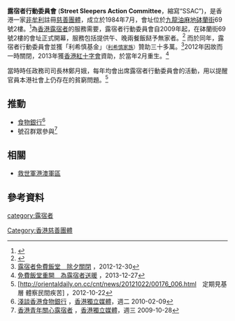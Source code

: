 {{Notability Unreferenced |time=2014-10-06T16:14:01+00:00}}
{{refimprove|time=2014-10-06}}
'''露宿者行動委員會''' ('''Street Sleepers Action Committee'''，縮寫“SSAC”)，是香港一家[[非營利組織|非牟利]]註冊[[慈善组织|慈善團體]]，成立於1984年7月，會址位於[[九龍|九龍]][[油麻地|油麻地]][[砵蘭街|砵蘭街]]69號2樓。<ref>{{cite web |url=http://ssac.org.hk/?page_id=251 |title=存档副本 |accessdate=2014-10-27 |deadurl=yes |archiveurl=https://web.archive.org/web/20141007023549/http://ssac.org.hk/?page_id=251 |archivedate=2014-10-07 }}</ref>為[[香港|香港]][[露宿者|露宿者]]的服務需要，露宿者行動委員會自2009年起，在砵蘭街69號2樓的會址正式開幕，服務包括提供午、晚兩餐飯餸予無家者。<ref>{{Cite web |url=https://www.thestandnews.com/society/%E5%8F%AF%E5%90%A6%E7%95%99%E4%BD%8F%E6%88%91%E7%9A%84%E5%AE%B6-%E9%9C%B2%E5%AE%BF%E8%80%85%E8%A1%8C%E5%8B%95%E5%A7%94%E5%93%A1%E6%9C%83%E8%B2%A1%E5%9B%B0%E7%9B%BC%E5%90%84%E7%95%8C%E5%B9%AB%E5%BF%99%E8%A7%A3%E7%87%83%E7%9C%89%E4%B9%8B%E6%80%A5/ |title=可否留住我的家？— 露宿者行動委員會財困，盼各界幫忙解燃眉之急 |access-date=2017-02-13 |archive-date=2020-09-20 |archive-url=https://web.archive.org/web/20200920114621/https://www.thestandnews.com/society/%E5%8F%AF%E5%90%A6%E7%95%99%E4%BD%8F%E6%88%91%E7%9A%84%E5%AE%B6-%E9%9C%B2%E5%AE%BF%E8%80%85%E8%A1%8C%E5%8B%95%E5%A7%94%E5%93%A1%E6%9C%83%E8%B2%A1%E5%9B%B0%E7%9B%BC%E5%90%84%E7%95%8C%E5%B9%AB%E5%BF%99%E8%A7%A3%E7%87%83%E7%9C%89%E4%B9%8B%E6%80%A5/ |dead-url=no }}</ref> 而於同年，露宿者行動委員會並獲「利希慎基金」<small>（[[利希慎家族|利希慎家族]]）</small>贊助三十多萬。<ref>[http://hk.apple.nextmedia.com/news/art/20121230/18118020 露宿者免費飯堂　除夕關閉] {{Wayback|url=http://hk.apple.nextmedia.com/news/art/20121230/18118020 |date=20160304141243 }}，2012-12-30</ref>2012年因故而一時關閉，2013年獲[[香港紅十字會|香港紅十字會]]資助，於當年2月重生。<ref>[http://hk.apple.nextmedia.com/news/art/20131227/18568207 免費飯堂重開　為露宿者送暖] {{Wayback|url=http://hk.apple.nextmedia.com/news/art/20131227/18568207 |date=20170213164732 }}，2013-12-27</ref>

當時時任政務司司長林鄭月娥，每年均會出席露宿者行動委員會的活動，用以提醒官員本港社會上仍存在的貧窮問題。<ref>[http://orientaldaily.on.cc/cnt/news/20121022/00176_006.html　定期見基層 體察民間疾苦] {{Wayback|url=http://orientaldaily.on.cc/cnt/news/20121022/00176_006.html |date=20121124095406 }}，2012-10-22</ref>

== 推動 ==
*[[食物銀行|食物銀行]]<ref>[http://www.inmediahk.net/node/1006110 淺談香港食物銀行] {{Wayback|url=http://www.inmediahk.net/node/1006110 |date=20160304201209 }}，[[香港獨立媒體|香港獨立媒體]]，週二 2010-02-09</ref>
*號召群眾參與<ref>[http://www.inmediahk.net/node/1004987 香港青年關心露宿者] {{Wayback|url=http://www.inmediahk.net/node/1004987 |date=20160725221224 }}，[[香港獨立媒體|香港獨立媒體]]，週三 2009-10-28</ref>

==相關==
*[[救世軍|救世軍]][[救世軍港澳軍區|港澳軍區]]

== 參考資料 ==
{{reflist}}


[[category:露宿者|category:露宿者]]
[[Category:香港慈善團體|Category:香港慈善團體]]